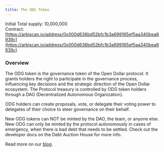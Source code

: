 ```yaml
---
title: The ODG Token
---
```


Initial Total supply: 10,000,000\
Contract: [https://arbiscan.io/address/0x000d636bd52bfc1b3a699165ef5aa340bea8939c](https://arbiscan.io/address/0x000d636bd52bfc1b3a699165ef5aa340bea8939c)

### Overview

The ODG token is the governance token of the Open Dollar protocol. It grants holders the right to participate in the governance process, influencing key decisions and the strategic direction of the Open Dollar ecosystem. The Protocol treasury is controlled by ODG token holders through a DAO (Decentralized Autonomous Organization).

ODG holders can create proposals, vote, or delegate their voting power to delegates of their choice to steer governance on their behalf.

New ODG tokens can NOT be minted by the DAO, the team, or anyone else. New ODG can only be minted by the protocol autonomously in cases of emergency, when there is bad debt that needs to be settled. Check out the developer docs on the Debt Auction House for more info.

Read more on our [blog](https://www.opendollar.com/blog/the-odg-token-launch).
